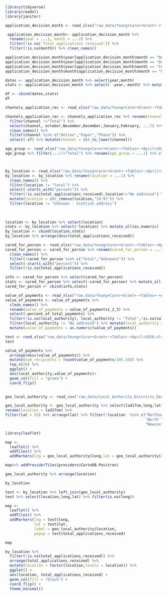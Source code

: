 ```r
library(tidyverse)
library(readxl)
library(janitor)

```

```r
application_decision_month <- read_xlsx("raw_data/Young+Carer+Grant+-+Tables+-+April+2020.xlsx",sheet = 2,skip = 3)
```

```r
 application_decision_month<- application_decision_month %>% 
  rename(year = ...1, month = ...2) %>% 
  filter(!is.na(`Total applications received`)) %>% 
  filter(!is.na(month)) %>% clean_names()
```

```r
application_decision_month$year[application_decision_month$month == "November"] <- "2019"
application_decision_month$year[application_decision_month$month == "December"] <- "2019"
application_decision_month$year[application_decision_month$month == "February"] <- "2020"
application_decision_month$month[application_decision_month$month == "October2"] <- "October"
```

```r
dates <- application_decision_month %>% select(year,month)
stats <- application_decision_month %>% select( -year,-month) %>% mutate_all(as.numeric)
```
```r
df <- cbind(dates,stats)
df
```

```r
channels_application_rec <- read_xlsx("raw_data/Young+Carer+Grant+-+Tables+-+April+2020.xlsx",sheet = 3,skip = 4)

channels_application_rec <- channels_application_rec %>% rename(channel = ...1, october = October1) %>% 
  filter(channel !="Total") %>% 
  select(channel, october,November,December,January,February, ...7) %>%
  clean_names() %>% 
  filter(channel %in% c("Online","Paper","Phone")) %>% 
  select(-x7) %>% mutate(channel = str_to_lower(channel))
```


```r
age_group <- read_xlsx("raw_data/Young+Carer+Grant+-+Tables+-+April+2020.xlsx",sheet = 4,skip = 3)
age_group %>% filter(...1!="Total") %>% rename(age_group = ...1) %>% clean_names() %>%filter(!is.na(total_applications_received)) %>% mutate(age_group=replace(age_group,which(age_group=="Other2"),"other")) %>% select(-percent_of_total_applications_received,-percent_authorised,-percent_denied,-percent_withdrawn)

```

```r
```


```r
```


```r
by_location <- read_xlsx("raw_data/Young+Carer+Grant+-+Tables+-+April+2020.xlsx",sheet = 5,skip = 3)
by_location <- by_location %>% rename(location = ...1) %>% 
  clean_names() %>% 
  filter(location != "Total") %>% 
  select(-starts_with("percent")) %>% 
  filter(!is.na(total_applications_received),location!="No address4") %>% 
  mutate(location = str_remove(location,"[0-9]")) %>% 
  filter(location != "Unknown - Scottish address")
  
  
  
location <- by_location %>% select(location)
stats <- by_location %>% select(-location) %>% mutate_all(as.numeric)
by_location <- cbind(location,stats)
by_location %>% arrange(desc(total_applications_received))
```

```r
cared_for_person <- read_xlsx("raw_data/Young+Carer+Grant+-+Tables+-+April+2020.xlsx",sheet = 6,skip = 3)
cared_for_person <- cared_for_person %>% rename(cared_for_person = ...1) %>% 
  clean_names() %>% 
  filter(!cared_for_person %in% c("Total","Unknown2")) %>% 
  select(-starts_with("percent")) %>% 
  filter(!is.na(total_applications_received)) 

info <- cared_for_person %>% select(cared_for_person)
stats <- cared_for_person %>% select(-cared_for_person) %>% mutate_all(as.numeric)
cared_for_person <- cbind(info,stats)
```
```r
value_of_payments <- read_xlsx("raw_data/Young+Carer+Grant+-+Tables+-+April+2020.xlsx",sheet = 8,skip = 2)
value_of_payments <- value_of_payments %>% 
  clean_names() %>% 
  rename(value_of_payments = value_of_payments1_2_3) %>% 
  select(-percent_of_total_payments) %>% 
  filter(!is.na(local_authority), local_authority != "Total",!is.na(value_of_payments)) %>% 
  filter(local_authority != "No address6") %>% mutate(local_authority = str_remove(local_authority, "[0-9]")) %>% 
  mutate(value_of_payments = as.numeric(value_of_payments))
```


```r
test <- read_xlsx("raw_data/Young+Carer+Grant+-+Tables+-+April+2020.xlsx",sheet = 9,skip = 2)
test
```
```r
value_of_payments %>% 
  arrange(desc(value_of_payments)) %>%
  mutate(num_recipients = round(value_of_payments/305.10)) %>%   
  top_n(20) %>% 
  ggplot() +
  aes(local_authority,value_of_payments)+
  geom_col(fill = "green") +
  coord_flip()
  
```


```r
geo_local_authority <- read_csv("raw_data/Local_Authority_Districts_December_2017_Super_Generalised_Clipped_Boundaries_in_Great_Britain.csv")
```

```r
geo_local_authority <- geo_local_authority %>% select(lad17nm,long,lat) %>%
rename(location = lad17nm) %>% 
filter(lat > 55) %>% arrange(lat) %>% filter(!location  %in% c("Northumberland",
                                                               "North Tyneside",
                                                               "Newcastle upon Tyne"))
```
```r
library(leaflet)

```
```r
map <- 
  leaflet() %>% 
  addTiles() %>% 
  addMarkers(lng = geo_local_authority$long,lat = geo_local_authority$lat,label = geo_local_authority$location )
```

```r
map%>% addProviderTiles(providers$CartoDB.Positron)
```

```r
geo_local_authority %>% arrange(location)
```

```r
by_location
```

```r
test <- by_location %>% left_join(geo_local_authority)
test %>% select(location,long,lat) %>% filter(is.na(long))
```
```r
map <-  
  leaflet() %>% 
  addTiles() %>% 
  addMarkers(lng = test$long,
             lat = test$lat,
             label = geo_local_authority$location,
             popup = test$total_applications_received)
```

```r
map
```

```r
by_location %>% 
  filter(!is.na(total_applications_received)) %>% 
  arrange(total_applications_received) %>% 
  mutate(location = factor(location,levels = location)) %>% 
  ggplot() +
  aes(location, total_applications_received) +
  geom_col(fill = "black") +
  coord_flip() +
  theme_minimal()
```

